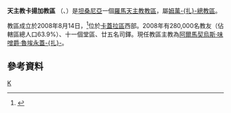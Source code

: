 {{Infobox Roman Catholic diocese
|Roman Catholic Diocese of = 天主教卡揚加教區
|Latin name of diocese = Dioecesis Kayangana
|image =
|caption =
|location = [[坦桑尼亞|坦桑尼亞]]
|territory =[[卡蓋拉區|卡蓋拉區]]西部
|population = 280,000
|rite = 拉丁禮
|patron =
|province = 姆萬-{扎}-
|established = 2008年
|cathedral =聖喬治座堂
|co-cathedral =
|leadership = 
|website =
|教宗 =
|metropolitan =
|ordinary = 阿爾馬契烏斯‧味噌爵‧魯埃永蓋-{扎}-
|coadjutor bishop =
|auxiliary =
}}

'''天主教卡揚加教區''' （{{lang-la|Dioecesis Kayangana}}、{{lang-sw|Jimbo Katoliki la Kayanga}}）是[[坦桑尼亞|坦桑尼亞]]一個[[羅馬天主教|羅馬天主教]][[教區|教區]]，屬[[天主教姆萬扎總教區|姆萬-{扎}-總教區]]。

教區成立於2008年8月14日，<ref>{{Cite web |url=http://www.vatican.va/holy_father/benedict_xvi/apost_constitutions/documents/hf_ben-xvi_apc_20080814_kayangana_lt.html |title=成立教區的宗座憲令 |access-date=2013-05-26 |archive-date=2013-07-19 |archive-url=https://web.archive.org/web/20130719203155/http://www.vatican.va/holy_father/benedict_xvi/apost_constitutions/documents/hf_ben-xvi_apc_20080814_kayangana_lt.html |dead-url=no }}</ref>位於[[卡蓋拉區|卡蓋拉區]]西部。2008年有280,000名教友（佔轄區總人口63.9%）、十一個堂區、廿五名司鐸。現任教區主教為[[阿爾馬契烏斯‧味噌爵‧魯埃永蓋扎|阿爾馬契烏斯‧味噌爵‧魯埃永蓋-{扎}-]]。
==參考資料==
{{reflist}}
{{坦桑尼亞天主教教區}}
[[Category:坦桑尼亞天主教教區|K]]